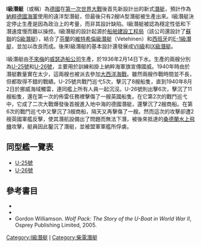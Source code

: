 {{潜艇
|名称= I級潜艇 [[File:War_Ensign_of_Germany_1938-1945.svg|30px]]
|图片= [[File:U-25.jpg|300px]]
|照片说明= I級潛艇的[[U-25号潜艇_(1936年)|U-25號]]
|舰种= 遠洋攻击型潜艇
|代号= 
|拥有国= [[File:Flag_of_Germany_1933.svg|30px]] [[納粹德國|納粹德國]]
|前型= 首型
|次型= 無
|数量= 2艘
|竣工= 1936年2月
|状态= 全部被擊沉
|水上吃水= 4.3[[米_(單位)|米]]
|水上排水量= 862[[吨|吨]]
|水下排水量= 982吨
|极限潜深= 200米
|长度= 76米
|阔度= 6.3米
|动力系统= 双座[[柴油机|柴油机]]，2000匹[[马力|马力]]
|叶轴= 双轴双桨
|水上极速= 18.6[[节|节]]
|潜行极速= 8.3节
|乘员= 44-46人
|鱼雷= 6座[[鱼雷发射管|鱼雷发射管]]（前4后2，共14枚）
|火炮= 一門105毫米甲板砲<br />50毫米高射砲
|导弹= 
|其他武装= 28枚[[水雷|水雷]]
|结构= 双壳体结构
|续航力=  7900[[海里|海里]]/ 10 节（水上航行）
|自持力= 
|其他=
}}
'''I級潛艇'''（'''{{lang-de|Klasse I}}'''或稱'''{{lang|de|Typ I }}'''）為[[德國|德國]]在[[第一次世界大戰|第一次世界大戰]]後首先新設計出的新式[[U艇|潛艇]]，預計作為[[納粹德國海軍|納粹德國海軍]]使用的遠洋型潛艇，但最後只有2艘IA型潛艇被生產出來。I級潛艇決定停止生產是因為政治上的考量，而非其設計缺陷。I級潛艇被認為穩定性低和下潛速度慢而難以操控。I級潛艇的設計起源於[[船舶建設工程局|船舶建設工程局]]（該公司還設計了[[蘇聯|蘇聯]]的[[S級潛艇|S級潛艇]]），結合了[[芬蘭|芬蘭]]的[[維特希倫級潛艇|維特希倫級潛艇]]（Vetehinen）和[[西班牙|西班牙]]的[[E-1級潛艇|E-1級潛艇]]，並加以改良而成。後來I級潛艇的基本設計還發展成[[VII級潛艇|VII級]]和[[IX級潛艇|IX級潛艇]]。

I級潛艇由[[不來梅|不來梅]]的[[威瑟造船公司|威瑟造船公司]]生產，於1936年2月14日下水。生產的兩艘分別為[[U-25号潜艇_(1936年)|U-25號]]和[[U-26号潜艇_(1936年)|U-26號]]，主要用於訓練和掛上納粹海軍旗宣傳國威。1940年時由於潛艇數量實在太少，這兩艘也被派去參加[[大西洋海戰|大西洋海戰]]。雖然兩艘作戰時間並不長，但都取得不錯的戰績。U-25號共戰鬥巡弋5次，擊沉了8艘船隻，直到1940年8月2日於挪威海域觸雷，連同艦上所有人員一起沉沒。U-26號則出擊6次，擊沉了11艘船隻，還在第一次的佈雷任務裡擊傷了一艘英國船隻。在它第2次的戰鬥巡弋中，它成了二次大戰爆發後首艘進入地中海的德國潛艇，還擊沉了2艘商船。在第6次的戰鬥巡弋中又擊沉了3艘商船，隔天又再擊傷了一艘。然而這次的攻擊卻遭2艘英國軍艦反擊，使其潛航設備出了問題而無法下潛，被後來抵達的[[桑德蘭水上飛機|桑德蘭水上飛機]]攻擊，艇員因此鑿沉了潛艇，並被盟軍軍艦所俘虜。

==同型艦一覽表==
* [[U-25号潜艇_(1936年)|U-25號]]
* [[U-26号潜艇_(1936年)|U-26號]]

== 參考書目 ==
{{Reflist}}
{{Refbegin}}
* {{cite web| title= U-Boat Aces.com| work= U-Boat Types – Type IA U-Boat| url= http://www.uboataces.com/uboat-type-ia.shtml| accessdate= July 31, 2006| archive-date= 2020-04-11| archive-url= https://web.archive.org/web/20200411201743/http://www.uboataces.com/uboat-type-ia.shtml| dead-url= no}}
* {{cite web| title= U-boat.net| work= U-Boat Types – Type IA| url= http://www.uboat.net/types/ia.htm| accessdate= July 31, 2006| archive-date= 2020-11-26| archive-url= https://web.archive.org/web/20201126103044/https://www.uboat.net/types/ia.htm| dead-url= no}}
* Gordon Williamson. ''Wolf Pack: The Story of the U-Boat in World War II'', Osprey Publishing Limited, 2005.
{{Refend}}

{{I級潛艇}}
{{WWIIGermanShips}}
{{納粹德國海軍U艇艇級}}
[[Category:I級潛艇|Category:I級潛艇]]
[[Category:德國潛艦|I]]
[[Category:柴電潛艇|Category:柴電潛艇]]